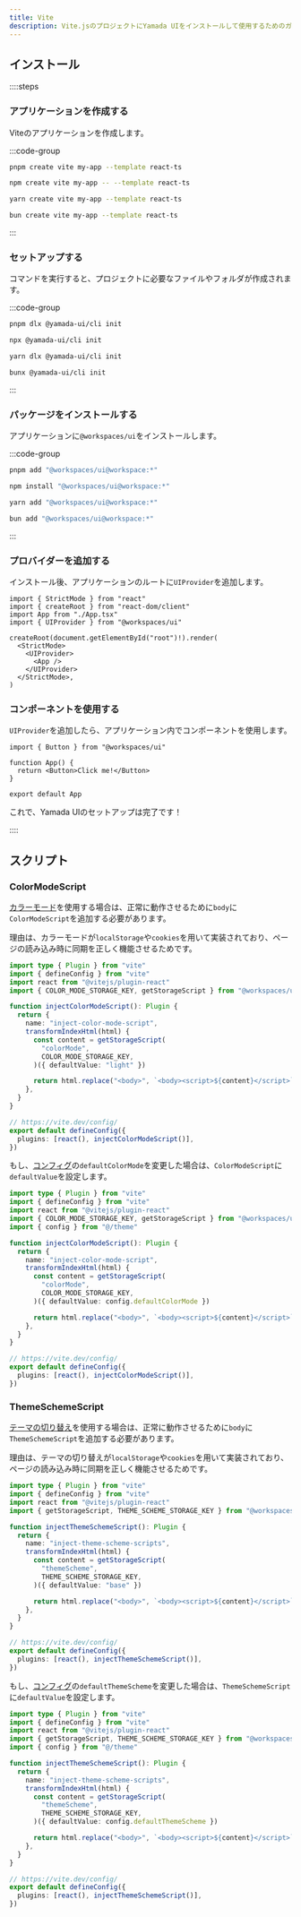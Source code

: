 ```yaml
---
title: Vite
description: Vite.jsのプロジェクトにYamada UIをインストールして使用するためのガイド。
---
```


## インストール

::::steps

### アプリケーションを作成する

Viteのアプリケーションを作成します。

:::code-group

```bash [pnpm]
pnpm create vite my-app --template react-ts
```

```bash [npm]
npm create vite my-app -- --template react-ts
```

```bash [yarn]
yarn create vite my-app --template react-ts
```

```bash [bun]
bun create vite my-app --template react-ts
```

:::

### セットアップする

コマンドを実行すると、プロジェクトに必要なファイルやフォルダが作成されます。

:::code-group

```bash [pnpm]
pnpm dlx @yamada-ui/cli init
```

```bash [npm]
npx @yamada-ui/cli init
```

```bash [yarn]
yarn dlx @yamada-ui/cli init
```

```bash [bun]
bunx @yamada-ui/cli init
```

:::

### パッケージをインストールする

アプリケーションに`@workspaces/ui`をインストールします。

:::code-group

```bash [pnpm]
pnpm add "@workspaces/ui@workspace:*"
```

```bash [npm]
npm install "@workspaces/ui@workspace:*"
```

```bash [yarn]
yarn add "@workspaces/ui@workspace:*"
```

```bash [bun]
bun add "@workspaces/ui@workspace:*"
```

:::

### プロバイダーを追加する

インストール後、アプリケーションのルートに`UIProvider`を追加します。

```tsx title="main.tsx" {4,8,10}
import { StrictMode } from "react"
import { createRoot } from "react-dom/client"
import App from "./App.tsx"
import { UIProvider } from "@workspaces/ui"

createRoot(document.getElementById("root")!).render(
  <StrictMode>
    <UIProvider>
      <App />
    </UIProvider>
  </StrictMode>,
)
```

### コンポーネントを使用する

`UIProvider`を追加したら、アプリケーション内でコンポーネントを使用します。

```tsx title="App.tsx" {1,4}
import { Button } from "@workspaces/ui"

function App() {
  return <Button>Click me!</Button>
}

export default App
```

これで、Yamada UIのセットアップは完了です！

::::

## スクリプト

### ColorModeScript

[カラーモード](/docs/theming/color-mode)を使用する場合は、正常に動作させるために`body`に`ColorModeScript`を追加する必要があります。

理由は、カラーモードが`localStorage`や`cookies`を用いて実装されており、ページの読み込み時に同期を正しく機能させるためです。

```ts title="vite.config.ts" {1,4-18,22}
import type { Plugin } from "vite"
import { defineConfig } from "vite"
import react from "@vitejs/plugin-react"
import { COLOR_MODE_STORAGE_KEY, getStorageScript } from "@workspaces/ui"

function injectColorModeScript(): Plugin {
  return {
    name: "inject-color-mode-script",
    transformIndexHtml(html) {
      const content = getStorageScript(
        "colorMode",
        COLOR_MODE_STORAGE_KEY,
      )({ defaultValue: "light" })

      return html.replace("<body>", `<body><script>${content}</script>`)
    },
  }
}

// https://vite.dev/config/
export default defineConfig({
  plugins: [react(), injectColorModeScript()],
})
```

もし、[コンフィグ](/docs/theming/configuration/overview)の`defaultColorMode`を変更した場合は、`ColorModeScript`に`defaultValue`を設定します。

```ts title="vite.config.ts" {5,14}
import type { Plugin } from "vite"
import { defineConfig } from "vite"
import react from "@vitejs/plugin-react"
import { COLOR_MODE_STORAGE_KEY, getStorageScript } from "@workspaces/ui"
import { config } from "@/theme"

function injectColorModeScript(): Plugin {
  return {
    name: "inject-color-mode-script",
    transformIndexHtml(html) {
      const content = getStorageScript(
        "colorMode",
        COLOR_MODE_STORAGE_KEY,
      )({ defaultValue: config.defaultColorMode })

      return html.replace("<body>", `<body><script>${content}</script>`)
    },
  }
}

// https://vite.dev/config/
export default defineConfig({
  plugins: [react(), injectColorModeScript()],
})
```

### ThemeSchemeScript

[テーマの切り替え](/docs/theming/switching-themes)を使用する場合は、正常に動作させるために`body`に`ThemeSchemeScript`を追加する必要があります。

理由は、テーマの切り替えが`localStorage`や`cookies`を用いて実装されており、ページの読み込み時に同期を正しく機能させるためです。

```ts title="vite.config.ts" {1,4-18,22}
import type { Plugin } from "vite"
import { defineConfig } from "vite"
import react from "@vitejs/plugin-react"
import { getStorageScript, THEME_SCHEME_STORAGE_KEY } from "@workspaces/ui"

function injectThemeSchemeScript(): Plugin {
  return {
    name: "inject-theme-scheme-scripts",
    transformIndexHtml(html) {
      const content = getStorageScript(
        "themeScheme",
        THEME_SCHEME_STORAGE_KEY,
      )({ defaultValue: "base" })

      return html.replace("<body>", `<body><script>${content}</script>`)
    },
  }
}

// https://vite.dev/config/
export default defineConfig({
  plugins: [react(), injectThemeSchemeScript()],
})
```

もし、[コンフィグ](/docs/theming/configuration/overview)の`defaultThemeScheme`を変更した場合は、`ThemeSchemeScript`に`defaultValue`を設定します。

```ts title="vite.config.ts" {5,14}
import type { Plugin } from "vite"
import { defineConfig } from "vite"
import react from "@vitejs/plugin-react"
import { getStorageScript, THEME_SCHEME_STORAGE_KEY } from "@workspaces/ui"
import { config } from "@/theme"

function injectThemeSchemeScript(): Plugin {
  return {
    name: "inject-theme-scheme-scripts",
    transformIndexHtml(html) {
      const content = getStorageScript(
        "themeScheme",
        THEME_SCHEME_STORAGE_KEY,
      )({ defaultValue: config.defaultThemeScheme })

      return html.replace("<body>", `<body><script>${content}</script>`)
    },
  }
}

// https://vite.dev/config/
export default defineConfig({
  plugins: [react(), injectThemeSchemeScript()],
})
```

